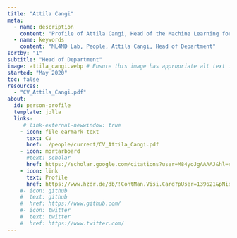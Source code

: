 ```yaml
---
title: "Attila Cangi"
meta:
  - name: description
    content: "Profile of Attila Cangi, Head of the Machine Learning for Materials Design (ML4MD) Lab."
  - name: keywords
    content: "ML4MD Lab, People, Attila Cangi, Head of Department"
sortby: "1"
subtitle: "Head of Department"
image: attila_cangi.webp # Ensure this image has appropriate alt text if used directly in content
started: "May 2020"
toc: false
resources: 
  - "CV_Attila_Cangi.pdf"
about:
  id: person-profile
  template: jolla
  links:
     # link-external-newwindow: true
    - icon: file-earmark-text
      text: CV
      href: ./people/current/CV_Attila_Cangi.pdf
    - icon: mortarboard
      #text: scholar
      href: https://scholar.google.com/citations?user=M84yoJgAAAAJ&hl=en
    - icon: link 
      text: Profile
      href: https://www.hzdr.de/db/!ContMan.Visi.Card?pUser=139621&pNid=1227&pLang=en
    #- icon: github
    #  text: github
    #  href: https://www.github.com/
    #- icon: twitter
    #  text: twitter
    #  href: https://www.twitter.com/
---
```


:::{#person-profile}
:::

<!---
## Biography
## Experience
## Education
-->
